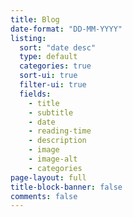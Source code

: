 ```yaml
---
title: Blog
date-format: "DD-MM-YYYY"
listing:
  sort: "date desc"
  type: default
  categories: true
  sort-ui: true
  filter-ui: true
  fields:
    - title
    - subtitle
    - date
    - reading-time
    - description
    - image
    - image-alt
    - categories
page-layout: full
title-block-banner: false
comments: false
---
```

